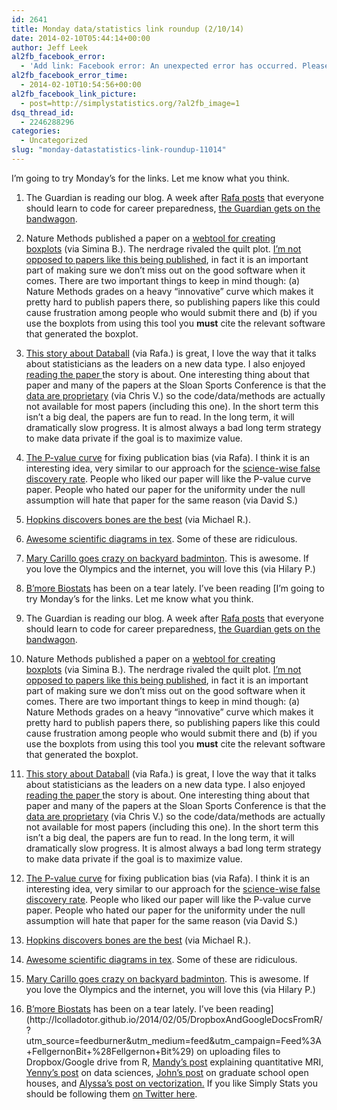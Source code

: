 ```yaml
---
id: 2641
title: Monday data/statistics link roundup (2/10/14)
date: 2014-02-10T05:44:14+00:00
author: Jeff Leek
al2fb_facebook_error:
  - 'Add link: Facebook error: An unexpected error has occurred. Please retry your request later.'
al2fb_facebook_error_time:
  - 2014-02-10T10:54:56+00:00
al2fb_facebook_link_picture:
  - post=http://simplystatistics.org/?al2fb_image=1
dsq_thread_id:
  - 2246288296
categories:
  - Uncategorized
slug: "monday-datastatistics-link-roundup-11014"
---
```

I'm going to try Monday's for the links. Let me know what you think.

  1. The Guardian is reading our blog. A week after [Rafa posts](http://simplystatistics.org/2014/01/29/not-teaching-computing-and-statistics-in-our-public-schools-will-make-upward-mobility-even-harder/) that everyone should learn to code for career preparedness, [the Guardian gets on the bandwagon](http://www.theguardian.com/technology/2014/feb/07/year-of-code-dan-crow-songkick).
  2. Nature Methods published a paper on a [webtool for creating boxplots](http://blogs.nature.com/methagora/2014/01/bring-on-the-box-plots-boxplotr.html/) (via Simina B.). The nerdrage rivaled the quilt plot. [I'm not opposed to papers like this being published](http://simplystatistics.org/2014/01/28/marie-curie-says-stop-hating-on-quilt-plots-already/), in fact it is an important part of making sure we don't miss out on the good software when it comes. There are two important things to keep in mind though: (a) Nature Methods grades on a heavy "innovative" curve which makes it pretty hard to publish papers there, so publishing papers like this could cause frustration among people who would submit there and (b) if you use the boxplots from using this tool you **must** cite the relevant software that generated the boxplot.
  3. [This story about Databall](http://grantland.com/features/expected-value-possession-nba-analytics/) (via Rafa.) is great, I love the way that it talks about statisticians as the leaders on a new data type. I also enjoyed [reading the paper ](http://www.sloansportsconference.com/wp-content/uploads/2014/02/2014_SSAC_Pointwise-Predicting-Points-and-Valuing-Decisions-in-Real-Time.pdf)the story is about. One interesting thing about that paper and many of the papers at the Sloan Sports Conference is that the [data are proprietary](http://regressing.deadspin.com/here-are-this-years-sloan-finalist-papers-and-their-bi-1518317761) (via Chris V.) so the code/data/methods are actually not available for most papers (including this one). In the short term this isn't a big deal, the papers are fun to read. In the long term, it will dramatically slow progress. It is almost always a bad long term strategy to make data private if the goal is to maximize value.
  4. [The P-value curve](http://papers.ssrn.com/sol3/papers.cfm?abstract_id=2377290) for fixing publication bias (via Rafa). I think it is an interesting idea, very similar to our approach for the [science-wise false discovery rate](http://simplystatistics.org/swfdr/). People who liked our paper will like the P-value curve paper. People who hated our paper for the uniformity under the null assumption will hate that paper for the same reason (via David S.)
  5. [Hopkins discovers bones are the best](http://www.theonion.com/video/new-study-shows-that-bones-are-incredibly-cool,35111/) (via Michael R.).
  6. [Awesome scientific diagrams in tex](http://tex.stackexchange.com/questions/158668/nice-scientific-pictures-show-off). Some of these are ridiculous.
  7. [Mary Carillo goes crazy on backyard badminton](https://www.youtube.com/watch?v=cZDn0U0w78k&feature=youtube_gdata_player). This is awesome. If you love the Olympics and the internet, you will love this (via Hilary P.)
  8. [B'more Biostats](http://bmorebiostat.com/) has been on a tear lately. I've been reading [I'm going to try Monday's for the links. Let me know what you think.

  1. The Guardian is reading our blog. A week after [Rafa posts](http://simplystatistics.org/2014/01/29/not-teaching-computing-and-statistics-in-our-public-schools-will-make-upward-mobility-even-harder/) that everyone should learn to code for career preparedness, [the Guardian gets on the bandwagon](http://www.theguardian.com/technology/2014/feb/07/year-of-code-dan-crow-songkick).
  2. Nature Methods published a paper on a [webtool for creating boxplots](http://blogs.nature.com/methagora/2014/01/bring-on-the-box-plots-boxplotr.html/) (via Simina B.). The nerdrage rivaled the quilt plot. [I'm not opposed to papers like this being published](http://simplystatistics.org/2014/01/28/marie-curie-says-stop-hating-on-quilt-plots-already/), in fact it is an important part of making sure we don't miss out on the good software when it comes. There are two important things to keep in mind though: (a) Nature Methods grades on a heavy "innovative" curve which makes it pretty hard to publish papers there, so publishing papers like this could cause frustration among people who would submit there and (b) if you use the boxplots from using this tool you **must** cite the relevant software that generated the boxplot.
  3. [This story about Databall](http://grantland.com/features/expected-value-possession-nba-analytics/) (via Rafa.) is great, I love the way that it talks about statisticians as the leaders on a new data type. I also enjoyed [reading the paper ](http://www.sloansportsconference.com/wp-content/uploads/2014/02/2014_SSAC_Pointwise-Predicting-Points-and-Valuing-Decisions-in-Real-Time.pdf)the story is about. One interesting thing about that paper and many of the papers at the Sloan Sports Conference is that the [data are proprietary](http://regressing.deadspin.com/here-are-this-years-sloan-finalist-papers-and-their-bi-1518317761) (via Chris V.) so the code/data/methods are actually not available for most papers (including this one). In the short term this isn't a big deal, the papers are fun to read. In the long term, it will dramatically slow progress. It is almost always a bad long term strategy to make data private if the goal is to maximize value.
  4. [The P-value curve](http://papers.ssrn.com/sol3/papers.cfm?abstract_id=2377290) for fixing publication bias (via Rafa). I think it is an interesting idea, very similar to our approach for the [science-wise false discovery rate](http://simplystatistics.org/swfdr/). People who liked our paper will like the P-value curve paper. People who hated our paper for the uniformity under the null assumption will hate that paper for the same reason (via David S.)
  5. [Hopkins discovers bones are the best](http://www.theonion.com/video/new-study-shows-that-bones-are-incredibly-cool,35111/) (via Michael R.).
  6. [Awesome scientific diagrams in tex](http://tex.stackexchange.com/questions/158668/nice-scientific-pictures-show-off). Some of these are ridiculous.
  7. [Mary Carillo goes crazy on backyard badminton](https://www.youtube.com/watch?v=cZDn0U0w78k&feature=youtube_gdata_player). This is awesome. If you love the Olympics and the internet, you will love this (via Hilary P.)
  8. [B'more Biostats](http://bmorebiostat.com/) has been on a tear lately. I've been reading](http://lcolladotor.github.io/2014/02/05/DropboxAndGoogleDocsFromR/?utm_source=feedburner&utm_medium=feed&utm_campaign=Feed%3A+FellgernonBit+%28Fellgernon+Bit%29) on uploading files to Dropbox/Google drive from R, [Mandy's post](http://mandymejia.wordpress.com/2014/02/04/what-is-quantitative-mri-and-why-does-it-matter/) explaining quantitative MRI, [Yenny's post](http://yennywebbv.weebly.com/1/post/2014/01/data-sciences.html) on data sciences, [John's post](http://hopstat.wordpress.com/2014/01/31/a-graduate-school-open-house-words-from-a-student/) on graduate school open houses, and [Alyssa's post on vectorization.](http://alyssafrazee.com/vectorization.html) If you like Simply Stats you should be following them [on Twitter here](https://twitter.com/bmorebiostats).

